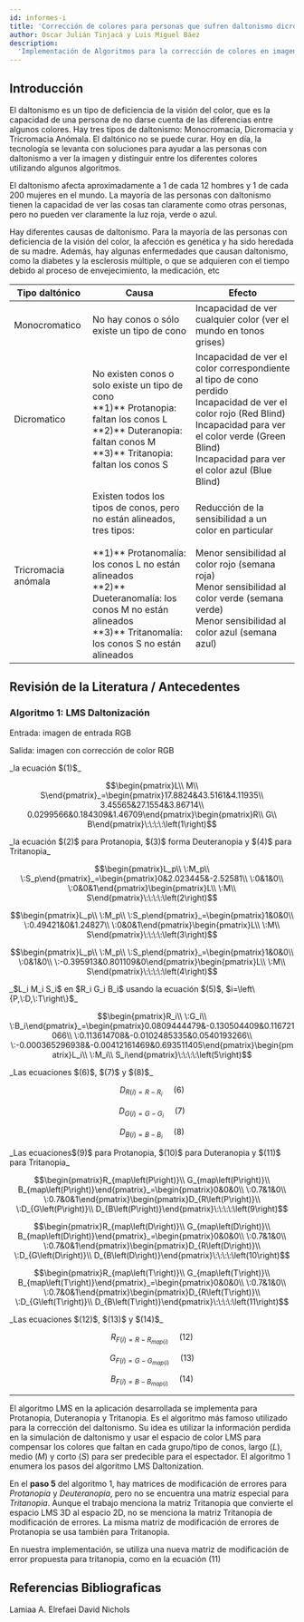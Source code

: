 ```yaml
---
id: informes-i
title: 'Corrección de colores para personas que sufren daltonismo dicromático'
author: Oscar Julián Tinjacá y Luis Miguel Báez
description:
  'Implementación de Algoritmos para la corrección de colores en imagenes'
---
```


## Introducción

El daltonismo es un tipo de deficiencia de la visión del color, que es la capacidad de una persona de no darse cuenta de las diferencias entre algunos colores. Hay tres tipos de daltonismo: Monocromacia, Dicromacia y Tricromacia Anómala. El daltónico no se puede curar. Hoy en día, la tecnología se levanta con soluciones para ayudar a las personas con daltonismo a ver la imagen y distinguir entre los diferentes colores utilizando algunos algoritmos.

El daltonismo afecta aproximadamente a 1 de cada 12 hombres y 1 de cada 200 mujeres en el mundo. La mayoría de las personas con daltonismo tienen la capacidad de ver las cosas tan claramente como otras personas, pero no pueden ver claramente la luz roja, verde o azul.

Hay diferentes causas de daltonismo. Para la mayoría de las personas con deficiencia de la visión del color, la afección es genética y ha sido heredada de su madre. Además, hay algunas enfermedades que causan daltonismo, como la diabetes y la esclerosis múltiple, o que se adquieren con el tiempo debido al proceso de envejecimiento, la medicación, etc

<table>
    <thead>
    <tr>
        <th>Tipo daltónico</th>
        <th>Causa</th>
        <th>Efecto</th>
    </tr>
    </thead>
    <tbody>
        <tr>
            <td>Monocromatico</td>
            <td>No hay conos o sólo existe un tipo de cono</td>
            <td>Incapacidad de ver cualquier color (ver el mundo en tonos grises)</td>
        </tr>
        <tr>
            <td>Dicromatico</td>
            <td>No existen conos o solo existe un tipo de cono<br />**1)** Protanopia: faltan los conos L<br />**2)** Duteranopia: faltan conos M<br />**3)** Tritanopia: faltan los conos S</td>
            <td>Incapacidad de ver el color correspondiente al tipo de cono perdido<br />Incapacidad de ver el color rojo (Red Blind)<br />Incapacidad para ver el color verde (Green Blind)<br />Incapacidad para ver el color azul (Blue Blind)</td>
        </tr>
        <tr>
            <td>Tricromacia anómala</td>
            <td>Existen todos los tipos de conos, pero no están alineados, tres tipos:<br /><br />**1)** Protanomalía: los conos L no están alineados<br />**2)** Dueteranomalía: los conos M no están alineados<br />**3)** Tritanomalía: los conos S no están alineados</td>
            <td>Reducción de la sensibilidad a un color en particular<br /><br />Menor sensibilidad al color rojo (semana roja)<br />Menor sensibilidad al color verde (semana verde)<br />Menor sensibilidad al color azul (semana azul)</td>
        </tr>
    </tbody>
</table>

## Revisión de la Literatura / Antecedentes

### Algoritmo 1: LMS Daltonización

Entrada: imagen de entrada RGB

Salida: imagen con corrección de color RGB

<Info title="1) Convierta la imagen RGB al espacio de color LMS usando ">
_la ecuación $(1)$_
</Info>

$$\begin{pmatrix}L\\ M\\ S\end{pmatrix}_=\begin{pmatrix}17.8824&43.5161&4.11935\\ 3.45565&27.1554&3.86714\\ 0.0299566&0.184309&1.46709\end{pmatrix}\begin{pmatrix}R\\ G\\ B\end{pmatrix}\:\:\:\:\left(1\right)$$

<Info title="2) Simule el daltonismo usando">
_la ecuación $(2)$ para Protanopia, $(3)$ forma Deuteranopia y $(4)$ para Tritanopia_
</Info>

$$\begin{pmatrix}L_p\\ \:M_p\\ \:S_p\end{pmatrix}_=\begin{pmatrix}0&2.023445&-2.52581\\ \:0&1&0\\ \:0&0&1\end{pmatrix}\begin{pmatrix}L\\ \:M\\ S\end{pmatrix}\:\:\:\:\left(2\right)$$

$$\begin{pmatrix}L_p\\ \:M_p\\ \:S_p\end{pmatrix}_=\begin{pmatrix}1&0&0\\ \:0.49421&0&1.24827\\ \:0&0&1\end{pmatrix}\begin{pmatrix}L\\ \:M\\ S\end{pmatrix}\:\:\:\:\left(3\right)$$

$$\begin{pmatrix}L_p\\ \:M_p\\ \:S_p\end{pmatrix}_=\begin{pmatrix}1&0&0\\ \:0&1&0\\ \:-0.395913&0.801109&0\end{pmatrix}\begin{pmatrix}L\\ \:M\\ S\end{pmatrix}\:\:\:\:\left(4\right)$$

<Info title="3) Convertir">
_$L_i M_i S_i$ en $R_i G_i B_i$ usando la ecuación $(5)$, $i=\left\{P,\:D,\:T\right\}$_
</Info>


$$\begin{pmatrix}R_i\\ \:G_i\\ \:B_i\end{pmatrix}_=\begin{pmatrix}0.0809444479&-0.130504409&0.116721066\\ \:0.113614708&-0.0102485335&0.0540193266\\ \:-0.000365296938&-0.00412161469&0.693511405\end{pmatrix}\begin{pmatrix}L_i\\ \:M_i\\ S_i\end{pmatrix}\:\:\:\:\left(5\right)$$

<Info title="4) Encuentre la diferencia entre imágenes originales y simuladas por">
_Las ecuaciones $(6)$, $(7)$ y $(8)$_
</Info>

$$D_{R\left(i\right)=R-R_i}\:\:\:\:\:\left(6\right)$$

$$D_{G\left(i\right)=G-G_i}\:\:\:\:\:\left(7\right)$$

$$D_{B\left(i\right)=B-B_i}\:\:\:\:\:\left(8\right)$$

<Info title="5) Cambie los colores hacia el espectro visible multiplicando por matrices de error usando">
_Las ecuaciones$(9)$ para Protanopia, $(10)$ para Duteranopia y $(11)$ para Tritanopia_
</Info>

$$\begin{pmatrix}R_{map\left(P\right)}\\ G_{map\left(P\right)}\\ B_{map\left(P\right)}\end{pmatrix}_=\begin{pmatrix}0&0&0\\ \:0.7&1&0\\ \:0.7&0&1\end{pmatrix}\begin{pmatrix}D_{R\left(P\right)}\\ \:D_{G\left(P\right)}\\ D_{B\left(P\right)}\end{pmatrix}\:\:\:\:\left(9\right)$$

$$\begin{pmatrix}R_{map\left(D\right)}\\ G_{map\left(D\right)}\\ B_{map\left(D\right)}\end{pmatrix}_=\begin{pmatrix}0&0&0\\ \:0.7&1&0\\ \:0.7&0&1\end{pmatrix}\begin{pmatrix}D_{R\left(D\right)}\\ \:D_{G\left(D\right)}\\ D_{B\left(D\right)}\end{pmatrix}\:\:\:\:\left(10\right)$$

$$\begin{pmatrix}R_{map\left(T\right)}\\ G_{map\left(T\right)}\\ B_{map\left(T\right)}\end{pmatrix}_=\begin{pmatrix}0&0&0\\ \:0.7&1&0\\ \:0.7&0&1\end{pmatrix}\begin{pmatrix}D_{R\left(T\right)}\\ \:D_{G\left(T\right)}\\ D_{B\left(T\right)}\end{pmatrix}\:\:\:\:\left(11\right)$$

<Info title="6) Agregue colores cambiados a la imagen original usando">
_Las ecuaciones $(12)$, $(13)$ y $(14)$_
</Info>

$$R_{F\left(i\right)=R-R_{map\left(i\right)}}\:\:\:\:\:\left(12\right)$$

$$G_{F\left(i\right)=G-G_{map\left(i\right)}}\:\:\:\:\:\left(13\right)$$

$$B_{F\left(i\right)=B-B_{map\left(i\right)}}\:\:\:\:\:\left(14\right)$$

---

El algoritmo LMS en la aplicación desarrollada se implementa para Protanopia, Duteranopia y Tritanopia. Es el algoritmo más famoso utilizado para la corrección del daltonismo. Su idea es utilizar la información perdida en la simulación de daltonismo y usar el espacio de color LMS para compensar los colores que faltan en cada grupo/tipo de conos, largo $(L)$, medio $(M)$ y corto $(S)$ para ser predecible para el espectador. El algoritmo 1 enumera los pasos del algoritmo LMS Daltonization.

En el **paso 5** del algoritmo 1, hay matrices de modificación de errores para _Protanopia_ y _Deuteranopia_, pero no se encuentra una matriz especial para _Tritanopia_. Aunque el trabajo menciona la matriz Tritanopia que convierte el espacio LMS 3D al espacio 2D, no se menciona la matriz Tritanopia de modificación de errores. La misma matriz de modificación de errores de Protanopia se usa también para Tritanopia.

En nuestra implementación, se utiliza una nueva matriz de modificación de error propuesta para tritanopia, como en la ecuación $(11)$

## Referencias Bibliograficas

<Resources title="References">
    <Resource source="Research Gate" url="https://www.researchgate.net/publication/326626897_Smartphone_Based_Image_Color_Correction_for_Color_Blindness" title="Smartphone Based Image Color Correction for Color Blindness">
        Lamiaa A. Elrefaei
    </Resource>
    <Resource source="davidmathlogic.com" url="https://davidmathlogic.com/colorblind/#%23D81B60-%231E88E5-%23FFC107-%23004D40-%23ccc0c7" title="Coloring for Colorblindness">
        David Nichols
    </Resource>
</Resources>

<Processing title="text" />
